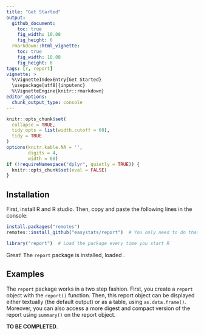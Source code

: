 ```yaml
---
title: "Get Started"
output: 
  github_document:
    toc: true
    fig_width: 10.08
    fig_height: 6
  rmarkdown::html_vignette:
    toc: true
    fig_width: 10.08
    fig_height: 6
tags: [r, report]
vignette: >
  %\VignetteIndexEntry{Get Started}
  \usepackage[utf8]{inputenc}
  %\VignetteEngine{knitr::rmarkdown}
editor_options: 
  chunk_output_type: console
---
```


```r
knitr::opts_chunk$set(
  collapse = TRUE,
  tidy.opts = list(width.cutoff = 60),
  tidy = TRUE
)
options(knitr.kable.NA = '',
        digits = 4,
        width = 60)
if (!requireNamespace("dplyr", quietly = TRUE)) {
  knitr::opts_chunk$set(eval = FALSE)
}
```


## Installation

First, install R and R studio. Then, copy and paste the following lines in the console:

```r
install.packages("remotes")
remotes::install_github("easystats/report")  # You only need to do that once
```
```r
library("report")  # Load the package every time you start R
```

Great! The `report` package is installed, loaded .


## Examples


The `report` package works in a two step fashion. First, you create a `report` object with the `report()` function. Then, this report object can be displayed either textually (the default output) or as a table, using `as.data.frame()`. Moreover, you can also access a more digest and compact version of the report using `summary()` on the report object.

**TO BE COMPLETED**.


<!-- ## Supported Objects -->

<!-- ### Dataframes -->

<!-- ```{r message=FALSE, warning=FALSE, eval=FALSE} -->
<!-- r <- report(iris) -->
<!-- text_short(r) -->
<!-- ``` -->
<!-- ```{r message=FALSE, warning=FALSE} -->
<!-- r <- report(iris) -->
<!-- print(text_short(r), width = 100) -->
<!-- ``` -->
<!-- ```{r message=FALSE, warning=FALSE} -->
<!-- table_short(r) -->
<!-- ``` -->


<!-- ### Grouped Dataframes -->

<!-- ```{r message=FALSE, warning=FALSE, eval=FALSE} -->
<!-- library(dplyr) -->

<!-- r <- iris %>%  -->
<!--   group_by(Species) %>%  -->
<!--   report(median = TRUE, range = FALSE)  # Display only the Median and MAD -->

<!-- text_short(r) -->
<!-- ``` -->
<!-- ```{r echo=FALSE, message=FALSE, warning=FALSE} -->
<!-- library(dplyr) -->

<!-- r <- iris %>%  -->
<!--   group_by(Species) %>%  -->
<!--   report(median = TRUE, range = FALSE)  # Display only the Median and MAD -->
<!-- print(text_short(r), width=100) -->
<!-- ``` -->
<!-- ```{r message=FALSE, warning=FALSE, eval=TRUE} -->
<!-- table_long(r) -->
<!-- ``` -->


<!-- ### Correlations and t-tests -->

<!-- ```{r message=FALSE, warning=FALSE, eval=FALSE} -->
<!-- report(cor.test(iris$Sepal.Length, iris$Petal.Length)) -->
<!-- ``` -->
<!-- ```{r echo=FALSE, message=FALSE, warning=FALSE} -->
<!-- print(report(cor.test(iris$Sepal.Length, iris$Petal.Length)), width = 100) -->
<!-- ``` -->

<!-- ```{r message=FALSE, warning=FALSE, eval=FALSE} -->
<!-- report(t.test(iris$Sepal.Length, iris$Petal.Length)) -->
<!-- ``` -->
<!-- ```{r echo=FALSE, message=FALSE, warning=FALSE} -->
<!-- print(report(t.test(iris$Sepal.Length, iris$Petal.Length)), width = 100) -->
<!-- ``` -->

<!-- ### Linear Models (LMs) -->

<!-- ```{r message=FALSE, warning=FALSE, eval=FALSE} -->
<!-- model <- lm(Sepal.Length ~ Petal.Length + Species, data=iris) -->
<!-- r <- report(model) -->

<!-- text_short(r) -->
<!-- ``` -->
<!-- ```{r echo=FALSE, message=FALSE, warning=FALSE} -->
<!-- model <- lm(Sepal.Length ~ Petal.Length + Species, data = iris)  -->
<!-- r <- report(model) -->

<!-- print(text_short(r), width = 100) -->
<!-- ``` -->

<!-- ```{r message=FALSE, warning=FALSE, eval=TRUE} -->
<!-- table_short(r) -->
<!-- ``` -->




<!-- ### General Linear Models (GLMs) -->

<!-- ```{r message=FALSE, warning=FALSE, eval=FALSE} -->
<!-- model <- glm(vs ~ mpg + cyl, data=mtcars, family="binomial") -->
<!-- r <- report(model) -->

<!-- text_long(r) -->
<!-- ``` -->
<!-- ```{r echo=FALSE, message=FALSE, warning=FALSE} -->
<!-- model <- glm(vs ~ mpg + cyl, data = mtcars, family = "binomial") -->
<!-- r <- report(model) -->

<!-- print(text_long(r), width = 100) -->
<!-- ``` -->

<!-- ```{r message=FALSE, warning=FALSE, eval=TRUE} -->
<!-- table_long(r) -->
<!-- ``` -->
